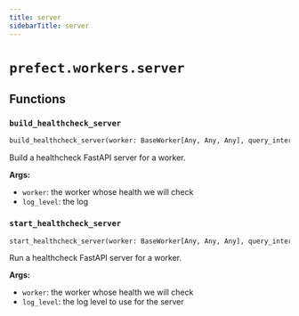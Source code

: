 ```yaml
---
title: server
sidebarTitle: server
---
```


# `prefect.workers.server`

## Functions

### `build_healthcheck_server` <sup><a href="https://github.com/prefecthq/prefect/blob/main/src/prefect/workers/server.py#L14"><Icon icon="github" size="14" /></a></sup>

```python
build_healthcheck_server(worker: BaseWorker[Any, Any, Any], query_interval_seconds: float, log_level: str = 'error') -> uvicorn.Server
```


Build a healthcheck FastAPI server for a worker.

**Args:**
- `worker`: the worker whose health we will check
- `log_level`: the log


### `start_healthcheck_server` <sup><a href="https://github.com/prefecthq/prefect/blob/main/src/prefect/workers/server.py#L54"><Icon icon="github" size="14" /></a></sup>

```python
start_healthcheck_server(worker: BaseWorker[Any, Any, Any], query_interval_seconds: float, log_level: str = 'error') -> None
```


Run a healthcheck FastAPI server for a worker.

**Args:**
- `worker`: the worker whose health we will check
- `log_level`: the log level to use for the server

